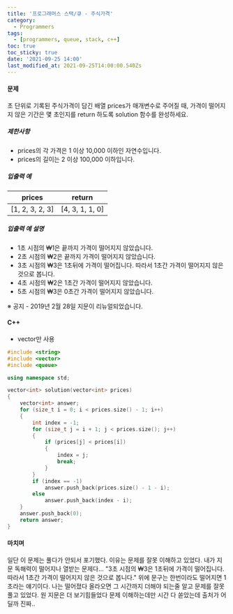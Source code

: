 ```yaml
---
title: '프로그래머스 스택/큐 - 주식가격'
category:
  - Programmers
tags:
  - [programmers, queue, stack, c++]
toc: true
toc_sticky: true
date: '2021-09-25 14:00'
last_modified_at: 2021-09-25T14:00:00.540Zs
---
```


#### 문제

초 단위로 기록된 주식가격이 담긴 배열 prices가 매개변수로 주어질 때, 가격이 떨어지지 않은 기간은 몇 초인지를 return 하도록 solution 함수를 완성하세요.

##### 제한사항

- prices의 각 가격은 1 이상 10,000 이하인 자연수입니다.
- prices의 길이는 2 이상 100,000 이하입니다.

##### 입출력 예

| prices          | return          |
| --------------- | --------------- |
| [1, 2, 3, 2, 3] | [4, 3, 1, 1, 0] |

##### 입출력 예 설명

- 1초 시점의 ₩1은 끝까지 가격이 떨어지지 않았습니다.
- 2초 시점의 ₩2은 끝까지 가격이 떨어지지 않았습니다.
- 3초 시점의 ₩3은 1초뒤에 가격이 떨어집니다. 따라서 1초간 가격이 떨어지지 않은 것으로 봅니다.
- 4초 시점의 ₩2은 1초간 가격이 떨어지지 않았습니다.
- 5초 시점의 ₩3은 0초간 가격이 떨어지지 않았습니다.

※ 공지 - 2019년 2월 28일 지문이 리뉴얼되었습니다.

#### C++

- vector만 사용

```c++
#include <string>
#include <vector>
#include <queue>

using namespace std;

vector<int> solution(vector<int> prices)
{
    vector<int> answer;
    for (size_t i = 0; i < prices.size() - 1; i++)
    {
        int index = -1;
        for (size_t j = i + 1; j < prices.size(); j++)
        {
            if (prices[j] < prices[i])
            {
                index = j;
                break;
            }
        }
        if (index == -1)
            answer.push_back(prices.size() - 1 - i);
        else
            answer.push_back(index - i);
    }
    answer.push_back(0);
    return answer;
}
```

#### 마치며

일단 이 문제는 풀다가 안되서 포기했다. 이유는 문제를 잘못 이해하고 있었다. 내가 지문 독해력이 떨어지나 열받는 문제다... "3초 시점의 ₩3은 1초뒤에 가격이 떨어집니다. 따라서 1초간 가격이 떨어지지 않은 것으로 봅니다." 위에 문구는 한번이라도 떨어지면 1초라는 얘기이다. 나는 떨어졌다 올라오면 그 시간까지 더해야 되는줄 알고 문제를 잘못 풀고 있었다. 원 지문은 더 보기힘들었다 문제 이해하는데만 시간 다 쏟았는데 출처가 어딜까 진짜..
